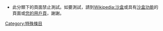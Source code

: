 {{hiddencat}}
* 此分類下的頁面禁止測試。如要測試，請到[[Wikipedia:沙盒|Wikipedia:沙盒]]或具有[[Wikipedia:关于沙盒|沙盒功能]]的頁面或[[Special:我的用戶頁|您的用戶頁]]，謝謝。<noinclude> 
[[Category:特殊條目|Category:特殊條目]]
</noinclude>